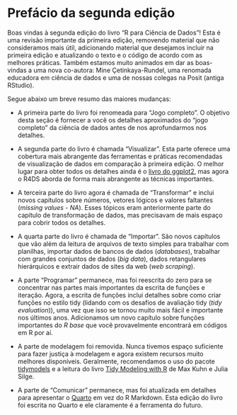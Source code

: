 # Prefácio da segunda edição {.unnumbered}

Boas vindas à segunda edição do livro "R para Ciência de Dados"!
Esta é uma revisão importante da primeira edição, removendo material que não consideramos mais útil, adicionando material que desejamos incluir na primeira edição e atualizando o texto e o código de acordo com as melhores práticas.
Também estamos muito animados em dar as boas-vindas a uma nova co-autora: Mine Çetinkaya-Rundel, uma renomada educadora em ciência de dados e uma de nossas colegas na Posit (antiga RStudio).

Segue abaixo um breve resumo das maiores mudanças:

-   A primeira parte do livro foi renomeada para "Jogo completo".
    O objetivo desta seção é fornecer a você os detalhes aproximados do "jogo completo" da ciência de dados antes de nos aprofundarmos nos detalhes.

-   A segunda parte do livro é chamada "Visualizar".
    Esta parte oferece uma cobertura mais abrangente das ferramentas e práticas recomendadas de visualização de dados em comparação à primeira edição.
    O melhor lugar para obter todos os detalhes ainda é o [livro do ggplot2](http://ggplot2-book.org/), mas agora o R4DS aborda de forma mais abrangente as técnicas importantes.

-   A terceira parte do livro agora é chamada de "Transformar" e inclui novos capítulos sobre números, vetores lógicos e valores faltantes (*missing values* - *NA*).
    Esses tópicos eram anteriormente parte do capítulo de transformação de dados, mas precisavam de mais espaço para cobrir todos os detalhes.

-   A quarta parte do livro é chamada de "Importar".
    São novos capítulos que vão além da leitura de arquivos de texto simples para trabalhar com planilhas, importar dados de bancos de dados (*databases*), trabalhar com grandes conjuntos de dados (*big data*), dados retangulares hierárquicos e extrair dados de sites da web (*web scraping*).

-   A parte "Programar" permanece, mas foi reescrita do zero para se concentrar nas partes mais importantes da escrita de funções e iteração.
    Agora, a escrita de funções inclui detalhes sobre como criar funções no estilo tidy (lidando com os desafios de avaliação tidy (*tidy evaluation*)), uma vez que isso se tornou muito mais fácil e importante nos últimos anos.
    Adicionamos um novo capítulo sobre funções importantes do *R base* que você provavelmente encontrará em códigos em R por aí.

-   A parte de modelagem foi removida.
    Nunca tivemos espaço suficiente para fazer justiça à modelagem e agora existem recursos muito melhores disponíveis.
    Geralmente, recomendamos o uso do pacote [tidymodels](https://www.tidymodels.org/) e a leitura do livro [Tidy Modeling with R](https://www.tmwr.org/) de Max Kuhn e Julia Silge.

-   A parte de "Comunicar" permanece, mas foi atualizada em detalhes para apresentar o [Quarto](https://quarto.org/) em vez do R Markdown.
    Esta edição do livro foi escrita no Quarto e ele claramente é a ferramenta do futuro.

